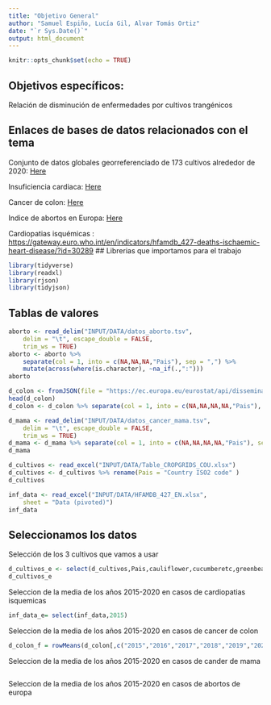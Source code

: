 ```yaml
---
title: "Objetivo General"
author: "Samuel Espiño, Lucía Gil, Alvar Tomás Ortiz"
date: "`r Sys.Date()`"
output: html_document
---
```


```r
knitr::opts_chunk$set(echo = TRUE)
```

## Objetivos específicos: 

 Relación de disminución de enfermedades por cultivos trangénicos

## Enlaces de bases de datos relacionados con el tema

Conjunto de datos globales georreferenciado de 173 cultivos alrededor de 2020: [Here](https://figshare.com/articles/dataset/CROPGRIDS/22491997?file=41952177)

Insuficiencia cardiaca: [Here](https://ec.europa.eu/eurostat/databrowser/view/hlth_ehis_pa2u/default/table?lang=en)

Cancer de colon: [Here](https://ec.europa.eu/eurostat/databrowser/view/hlth_ehis_pa5u/default/table?lang=en)

Indice de abortos en Europa: [Here](https://ec.europa.eu/eurostat/databrowser/view/demo_fabortind/default/table?lang=en) 

Cardiopatias isquémicas : <https://gateway.euro.who.int/en/indicators/hfamdb_427-deaths-ischaemic-heart-disease/?id=30289>
## Librerias que importamos para el trabajo
```r
library(tidyverse)
library(readxl)
library(rjson)
library(tidyjson)
```

## Tablas de valores

```r
aborto <- read_delim("INPUT/DATA/datos_aborto.tsv", 
    delim = "\t", escape_double = FALSE, 
    trim_ws = TRUE)
aborto <- aborto %>%
    separate(col = 1, into = c(NA,NA,NA,"Pais"), sep = ",") %>%
    mutate(across(where(is.character), ~na_if(.,":")))
aborto
```


```r
d_colon <- fromJSON(file = "https://ec.europa.eu/eurostat/api/dissemination/statistics/1.0/data/hlth_ehis_pa5u?format=JSON&lang=en&time=2014&time=2019")
head(d_colon)
d_colon <- d_colon %>% separate(col = 1, into = c(NA,NA,NA,NA,"Pais"), sep = ",")
```


```r
d_mama <- read_delim("INPUT/DATA/datos_cancer_mama.tsv", 
    delim = "\t", escape_double = FALSE, 
    trim_ws = TRUE)
d_mama <- d_mama %>% separate(col = 1, into = c(NA,NA,NA,NA,"Pais"), sep = ",")
d_mama
```


```r
d_cultivos <- read_excel("INPUT/DATA/Table_CROPGRIDS_COU.xlsx")
d_cultivos <- d_cultivos %>% rename(Pais = "Country ISO2 code" )
d_cultivos
```
```r
inf_data <- read_excel("INPUT/DATA/HFAMDB_427_EN.xlsx", 
    sheet = "Data (pivoted)")
inf_data
```
## Seleccionamos los datos 

Selección de los 3 cultivos que vamos a usar
```r
d_cultivos_e <- select(d_cultivos,Pais,cauliflower,cucumberetc,greenbean)
d_cultivos_e
```
Seleccion de la media de los años 2015-2020 en casos de cardiopatias isquemicas
```r
inf_data_e= select(inf_data,2015)
```

Seleccion de la media de los años 2015-2020 en casos de cancer de colon
```r
d_colon_f = rowMeans(d_colon[,c("2015","2016","2017","2018","2019","2020")])
```
Seleccion de la media de los años 2015-2020 en casos de cander de mama
```r

```

Seleccion de la media de los años 2015-2020 en casos de abortos de europa
```r

```

